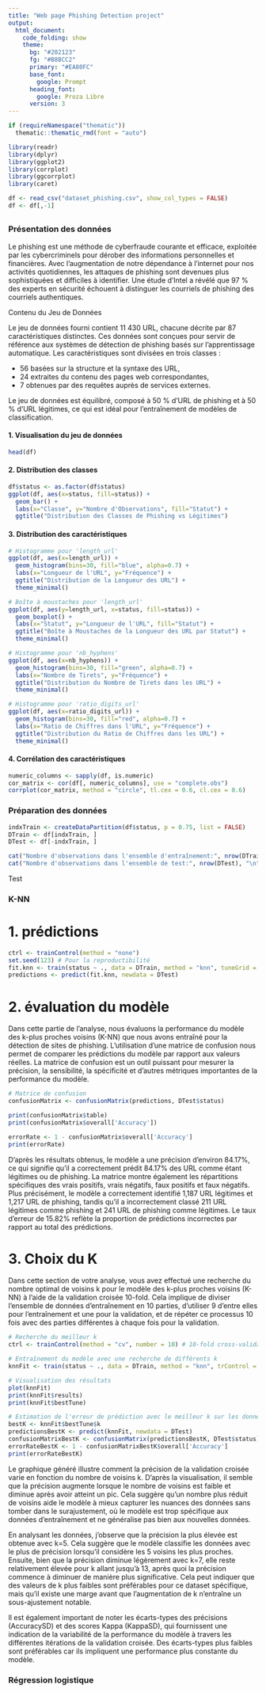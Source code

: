 ```yaml
---
title: "Web page Phishing Detection project"
output: 
  html_document:
    code_folding: show
    theme:
      bg: "#202123"
      fg: "#B8BCC2"
      primary: "#EA80FC"
      base_font:
        google: Prompt
      heading_font:
        google: Proza Libre
      version: 3
---
```


```r
if (requireNamespace("thematic")) 
  thematic::thematic_rmd(font = "auto")
```

```r
library(readr)
library(dplyr)
library(ggplot2)
library(corrplot)
library(ggcorrplot)
library(caret)

df <- read_csv("dataset_phishing.csv", show_col_types = FALSE)
df <- df[,-1]
```

## {.tabset .tabset-pills}

### Présentation des données

Le phishing est une méthode de cyberfraude courante et efficace, exploitée par les cybercriminels pour dérober des informations personnelles et financières. Avec l'augmentation de notre dépendance à l'internet pour nos activités quotidiennes, les attaques de phishing sont devenues plus sophistiquées et difficiles à identifier. Une étude d'Intel a révélé que 97 % des experts en sécurité échouent à distinguer les courriels de phishing des courriels authentiques.

Contenu du Jeu de Données

Le jeu de données fourni contient 11 430 URL, chacune décrite par 87 caractéristiques distinctes. Ces données sont conçues pour servir de référence aux systèmes de détection de phishing basés sur l'apprentissage automatique. Les caractéristiques sont divisées en trois classes :

- 56 basées sur la structure et la syntaxe des URL,
- 24 extraites du contenu des pages web correspondantes,
- 7 obtenues par des requêtes auprès de services externes.

Le jeu de données est équilibré, composé à 50 % d'URL de phishing et à 50 % d'URL légitimes, ce qui est idéal pour l'entraînement de modèles de classification.

#### 1. Visualisation du jeu de données

```r
head(df)
```
#### 2. Distribution des classes

```r
df$status <- as.factor(df$status)
ggplot(df, aes(x=status, fill=status)) +
  geom_bar() +
  labs(x="Classe", y="Nombre d'Observations", fill="Statut") +
  ggtitle("Distribution des Classes de Phishing vs Légitimes")
```
#### 3. Distribution des caractéristiques

```r
# Histogramme pour 'length_url'
ggplot(df, aes(x=length_url)) +
  geom_histogram(bins=30, fill="blue", alpha=0.7) +
  labs(x="Longueur de l'URL", y="Fréquence") +
  ggtitle("Distribution de la Longueur des URL") +
  theme_minimal()

# Boîte à moustaches pour 'length_url'
ggplot(df, aes(y=length_url, x=status, fill=status)) +
  geom_boxplot() +
  labs(x="Statut", y="Longueur de l'URL", fill="Statut") +
  ggtitle("Boîte à Moustaches de la Longueur des URL par Statut") +
  theme_minimal()

# Histogramme pour 'nb_hyphens'
ggplot(df, aes(x=nb_hyphens)) +
  geom_histogram(bins=30, fill="green", alpha=0.7) +
  labs(x="Nombre de Tirets", y="Fréquence") +
  ggtitle("Distribution du Nombre de Tirets dans les URL") +
  theme_minimal()

# Histogramme pour 'ratio_digits_url'
ggplot(df, aes(x=ratio_digits_url)) +
  geom_histogram(bins=30, fill="red", alpha=0.7) +
  labs(x="Ratio de Chiffres dans l'URL", y="Fréquence") +
  ggtitle("Distribution du Ratio de Chiffres dans les URL") +
  theme_minimal()

```
#### 4. Corrélation des caractéristiques

```r
numeric_columns <- sapply(df, is.numeric)
cor_matrix <- cor(df[, numeric_columns], use = "complete.obs")
corrplot(cor_matrix, method = "circle", tl.cex = 0.6, cl.cex = 0.6)
```


### Préparation des données

```r
indxTrain <- createDataPartition(df$status, p = 0.75, list = FALSE)
DTrain <- df[indxTrain, ]
DTest <- df[-indxTrain, ]

cat("Nombre d'observations dans l'ensemble d'entraînement:", nrow(DTrain), "\n")
cat("Nombre d'observations dans l'ensemble de test:", nrow(DTest), "\n")
```
Test

### K-NN

# 1. prédictions

```r
ctrl <- trainControl(method = "none")
set.seed(123) # Pour la reproductibilité
fit.knn <- train(status ~ ., data = DTrain, method = "knn", tuneGrid = data.frame(k = 5), trControl = ctrl)
predictions <- predict(fit.knn, newdata = DTest)
```

# 2. évaluation du modèle

Dans cette partie de l'analyse, nous évaluons la performance du modèle des k-plus proches voisins (K-NN) que nous avons entraîné pour la détection de sites de phishing. L'utilisation d'une matrice de confusion nous permet de comparer les prédictions du modèle par rapport aux valeurs réelles. La matrice de confusion est un outil puissant pour mesurer la précision, la sensibilité, la spécificité et d'autres métriques importantes de la performance du modèle.

```r
# Matrice de confusion
confusionMatrix <- confusionMatrix(predictions, DTest$status)

print(confusionMatrix$table)
print(confusionMatrix$overall['Accuracy'])

errorRate <- 1 - confusionMatrix$overall['Accuracy']
print(errorRate)

```
D'après les résultats obtenus, le modèle a une précision d'environ 84.17%, ce qui signifie qu'il a correctement prédit 84.17% des URL comme étant légitimes ou de phishing. La matrice montre également les répartitions spécifiques des vrais positifs, vrais négatifs, faux positifs et faux négatifs. Plus précisément, le modèle a correctement identifié 1,187 URL légitimes et 1,217 URL de phishing, tandis qu'il a incorrectement classé 211 URL légitimes comme phishing et 241 URL de phishing comme légitimes. Le taux d'erreur de 15.82% reflète la proportion de prédictions incorrectes par rapport au total des prédictions.

# 3. Choix du K

Dans cette section de votre analyse, vous avez effectué une recherche du nombre optimal de voisins k pour le modèle des k-plus proches voisins (K-NN) à l'aide de la validation croisée 10-fold. Cela implique de diviser l'ensemble de données d'entraînement en 10 parties, d'utiliser 9 d'entre elles pour l'entraînement et une pour la validation, et de répéter ce processus 10 fois avec des parties différentes à chaque fois pour la validation.

```r
# Recherche du meilleur k
ctrl <- trainControl(method = "cv", number = 10) # 10-fold cross-validation

# Entraînement du modèle avec une recherche de différents k
knnFit <- train(status ~ ., data = DTrain, method = "knn", trControl = ctrl, tuneLength = 20, preProcess = c("center", "scale"))

# Visualisation des résultats
plot(knnFit)
print(knnFit$results)
print(knnFit$bestTune)

# Estimation de l'erreur de prédiction avec le meilleur k sur les données de test
bestK <- knnFit$bestTune$k
predictionsBestK <- predict(knnFit, newdata = DTest)
confusionMatrixBestK <- confusionMatrix(predictionsBestK, DTest$status)
errorRateBestK <- 1 - confusionMatrixBestK$overall['Accuracy']
print(errorRateBestK)
```
Le graphique généré illustre comment la précision de la validation croisée varie en fonction du nombre de voisins k. D'après la visualisation, il semble que la précision augmente lorsque le nombre de voisins est faible et diminue après avoir atteint un pic. Cela suggère qu'un nombre plus réduit de voisins aide le modèle à mieux capturer les nuances des données sans tomber dans le surajustement, où le modèle est trop spécifique aux données d'entraînement et ne généralise pas bien aux nouvelles données.

En analysant les données, j'observe que la précision la plus élevée est obtenue avec k=5. Cela suggère que le modèle classifie les données avec le plus de précision lorsqu'il considère les 5 voisins les plus proches. Ensuite, bien que la précision diminue légèrement avec k=7, elle reste relativement élevée pour k allant jusqu'à 13, après quoi la précision commence à diminuer de manière plus significative. Cela peut indiquer que des valeurs de k plus faibles sont préférables pour ce dataset spécifique, mais qu'il existe une marge avant que l'augmentation de k n'entraîne un sous-ajustement notable.

Il est également important de noter les écarts-types des précisions (AccuracySD) et des scores Kappa (KappaSD), qui fournissent une indication de la variabilité de la performance du modèle à travers les différentes itérations de la validation croisée. Des écarts-types plus faibles sont préférables car ils impliquent une performance plus constante du modèle.

### Régression logistique
